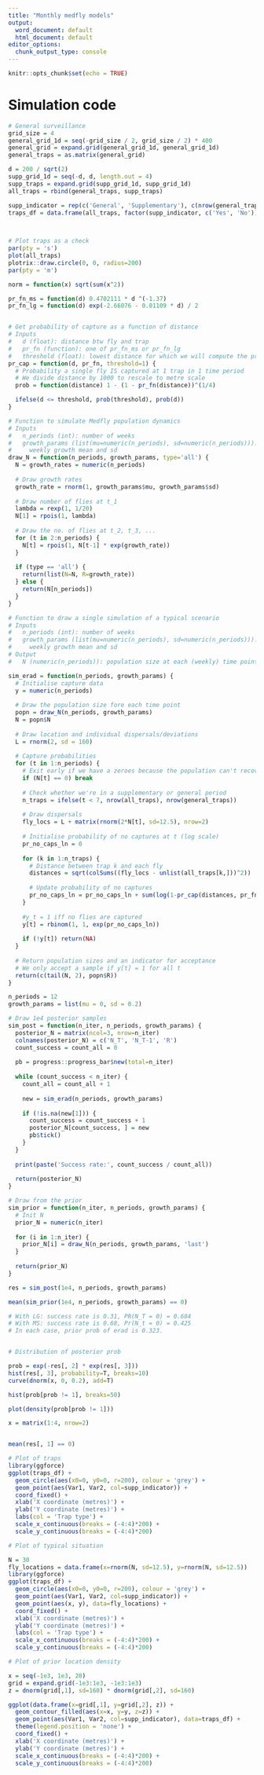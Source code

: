 ```yaml
---
title: "Monthly medfly models"
output:
  word_document: default
  html_document: default
editor_options:
  chunk_output_type: console
---
```


```r
knitr::opts_chunk$set(echo = TRUE)
```


# Simulation code
```r

# General surveillance
grid_size = 4
general_grid_1d = seq(-grid_size / 2, grid_size / 2) * 400
general_grid = expand.grid(general_grid_1d, general_grid_1d)
general_traps = as.matrix(general_grid)

d = 200 / sqrt(2)
supp_grid_1d = seq(-d, d, length.out = 4)
supp_traps = expand.grid(supp_grid_1d, supp_grid_1d)
all_traps = rbind(general_traps, supp_traps)

supp_indicator = rep(c('General', 'Supplementary'), c(nrow(general_traps), nrow(supp_traps)))
traps_df = data.frame(all_traps, factor(supp_indicator, c('Yes', 'No')))

  

# Plot traps as a check
par(pty = 's')
plot(all_traps)
plotrix::draw.circle(0, 0, radius=200)
par(pty = 'm')

norm = function(x) sqrt(sum(x^2))

pr_fn_ms = function(d) 0.4702111 * d ^(-1.37)
pr_fn_lg = function(d) exp(-2.66076 - 0.01109 * d) / 2


# Get probability of capture as a function of distance
# Inputs
#   d (float): distance btw fly and trap
#   pr_fn (function): one of pr_fn_ms or pr_fn_lg
#   threshold (float): lowest distance for which we will compute the pr_fn function.
pr_cap = function(d, pr_fn, threshold=1) {
  # Probability a single fly IS captured at 1 trap in 1 time period
  # We divide distance by 1000 to rescale to metre scale
  prob = function(distance) 1 - (1 - pr_fn(distance))^(1/4)

  ifelse(d <= threshold, prob(threshold), prob(d))
}

# Function to simulate Medfly population dynamics
# Inputs
#   n_periods (int): number of weeks
#   growth_params (list(mu=numeric(n_periods), sd=numeric(n_periods))): 
#     weekly growth mean and sd
draw_N = function(n_periods, growth_params, type='all') {
  N = growth_rates = numeric(n_periods)
  
  # Draw growth rates
  growth_rate = rnorm(1, growth_params$mu, growth_params$sd)
  
  # Draw number of flies at t_1
  lambda = rexp(1, 1/20)
  N[1] = rpois(1, lambda) 
  
  # Draw the no. of flies at t_2, t_3, ...
  for (t in 2:n_periods) {
    N[t] = rpois(1, N[t-1] * exp(growth_rate))
  }
  
  if (type == 'all') {
    return(list(N=N, R=growth_rate))
  } else {
    return(N[n_periods])
  }
}

# Function to draw a single simulation of a typical scenario
# Inputs
#   n_periods (int): number of weeks
#   growth_params (list(mu=numeric(n_periods), sd=numeric(n_periods))): 
#     weekly growth mean and sd
# Output
#   N (numeric(n_periods)): population size at each (weekly) time point

sim_erad = function(n_periods, growth_params) {
  # Initialise capture data
  y = numeric(n_periods)
  
  # Draw the population size fore each time point
  popn = draw_N(n_periods, growth_params)
  N = popn$N
  
  # Draw location and individual dispersals/deviations
  L = rnorm(2, sd = 160)
  
  # Capture probabilities
  for (t in 1:n_periods) {
    # Exit early if we have a zeroes because the population can't recover
    if (N[t] == 0) break
    
    # Check whether we're in a supplementary or general period
    n_traps = ifelse(t < 7, nrow(all_traps), nrow(general_traps))
  
    # Draw dispersals
    fly_locs = L + matrix(rnorm(2*N[t], sd=12.5), nrow=2)
    
    # Initialise probability of no captures at t (log scale)
    pr_no_caps_ln = 0
    
    for (k in 1:n_traps) {
      # Distance between trap k and each fly
      distances = sqrt(colSums((fly_locs - unlist(all_traps[k,]))^2))
      
      # Update probability of no captures
      pr_no_caps_ln = pr_no_caps_ln + sum(log(1-pr_cap(distances, pr_fn_ms)))
    }
    
    #y_t = 1 iff no flies are captured
    y[t] = rbinom(1, 1, exp(pr_no_caps_ln))
    
    if (!y[t]) return(NA)
  }
  
  # Return population sizes and an indicator for acceptance
  # We only accept a sample if y[t] = 1 for all t
  return(c(tail(N, 2), popn$R))
}

n_periods = 12
growth_params = list(mu = 0, sd = 0.2)

# Draw 1e4 posterior samples
sim_post = function(n_iter, n_periods, growth_params) {
  posterior_N = matrix(ncol=3, nrow=n_iter)
  colnames(posterior_N) = c('N_T', 'N_T-1', 'R')
  count_success = count_all = 0
  
  pb = progress::progress_bar$new(total=n_iter)
  
  while (count_success < n_iter) {
    count_all = count_all + 1
    
    new = sim_erad(n_periods, growth_params)
    
    if (!is.na(new[1])) {
      count_success = count_success + 1
      posterior_N[count_success, ] = new
      pb$tick()
    }
  }
  
  print(paste('Success rate:', count_success / count_all))
  
  return(posterior_N)
}

# Draw from the prior
sim_prior = function(n_iter, n_periods, growth_params) {
  # Init N
  prior_N = numeric(n_iter)
  
  for (i in 1:n_iter) {
    prior_N[i] = draw_N(n_periods, growth_params, 'last')
  }
  
  return(prior_N)
}

res = sim_post(1e4, n_periods, growth_params)

mean(sim_prior(1e4, n_periods, growth_params) == 0)

# With LG: success rate is 0.31, PR(N_T = 0) = 0.684
# With MS: success rate is 0.68, Pr(N_t = 0) = 0.425
# In each case, prior prob of erad is 0.323.


# Distribution of posterior prob

prob = exp(-res[, 2] * exp(res[, 3]))
hist(res[, 3], probability=T, breaks=10)
curve(dnorm(x, 0, 0.2), add=T)

hist(prob[prob != 1], breaks=50)

plot(density(prob[prob != 1]))

x = matrix(1:4, nrow=2)


mean(res[, 1] == 0)
```

```r
# Plot of traps
library(ggforce)
ggplot(traps_df) +
  geom_circle(aes(x0=0, y0=0, r=200), colour = 'grey') +
  geom_point(aes(Var1, Var2, col=supp_indicator)) +
  coord_fixed() +
  xlab('X coordinate (metres)') +
  ylab('Y coordinate (metres)') +
  labs(col = 'Trap type') +
  scale_x_continuous(breaks = (-4:4)*200) +
  scale_y_continuous(breaks = (-4:4)*200) 

# Plot of typical situation

N = 30
fly_locations = data.frame(x=rnorm(N, sd=12.5), y=rnorm(N, sd=12.5))
library(ggforce)
ggplot(traps_df) +
  geom_circle(aes(x0=0, y0=0, r=200), colour = 'grey') +
  geom_point(aes(Var1, Var2, col=supp_indicator)) +
  geom_point(aes(x, y), data=fly_locations) +
  coord_fixed() +
  xlab('X coordinate (metres)') +
  ylab('Y coordinate (metres)') +
  labs(col = 'Trap type') +
  scale_x_continuous(breaks = (-4:4)*200) +
  scale_y_continuous(breaks = (-4:4)*200) 

# Plot of prior location density

x = seq(-1e3, 1e3, 20)
grid = expand.grid(-1e3:1e3, -1e3:1e3)
z = dnorm(grid[,1], sd=160) * dnorm(grid[,2], sd=160)

ggplot(data.frame(x=grid[,1], y=grid[,2], z)) +
  geom_contour_filled(aes(x=x, y=y, z=z)) +
  geom_point(aes(Var1, Var2, col=supp_indicator), data=traps_df) +
  theme(legend.position = 'none') +
  coord_fixed() +
  xlab('X coordinate (metres)') +
  ylab('Y coordinate (metres)') +
  scale_x_continuous(breaks = (-4:4)*200) +
  scale_y_continuous(breaks = (-4:4)*200) 

```




